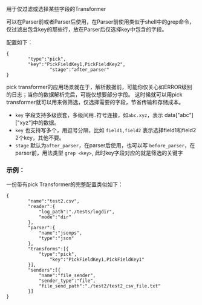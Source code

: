 用于仅过滤或选择某些字段的Transformer

可以在Parser前或者Parser后使用，在Parser前使用类似于shell中的grep命令，仅过滤出包含key的那些行，放在Parser后仅选择key中包含的字段。

配置如下：

```
{
		"type":"pick",
		"key":"PickFieldKey1,PickFieldKey2",
                "stage":"after_parser"
}
```

pick transformer的应用场景就在于，解析数据前，可能你仅关心如ERROR级别的日志；当你的数据解析完后，可能仅想要部分字段。 这时候就可以用pick transformer就可以用来做筛选，仅选择需要的字段，节省传输和存储成本。

* `key` 字段支持多级嵌套，多级间用`.`符号连接，如`abc.xyz`，表示 data["abc"]["xyz"]中的数据。
* `key` 也支持写多个，用逗号分隔，比如 `field1,field2` 表示选择field1和field2 2个key，其他不要。
* `stage` 默认为`after_parser`，在parser后使用，也可以写 `before_parser`，在parser前，用法类型 `grep <key>`, 此时key字段对应的就是筛选的关键字

### **示例**：
一份带有pick Transformer的完整配置类似如下：

```
{
		"name":"test2.csv",
		"reader":{
			"log_path":"./tests/logdir",
			"mode":"dir"
		},
		"parser":{
			"name":"jsonps",
			"type":"json"
		},
		"transforms":[{
			"type":"pick",
		        "key":"PickFieldKey1,PickFieldKey1"
		}],
		"senders":[{
			"name":"file_sender",
			"sender_type":"file",
			"file_send_path":"./test2/test2_csv_file.txt"
		}]
}
```